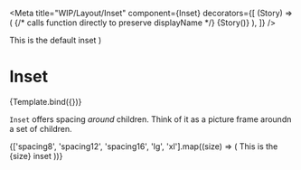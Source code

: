 

<Meta
  title="WIP/Layout/Inset"
  component={Inset}
  decorators={[
    (Story) => (
      <Box bg="DEP_background3" borderRadius="rounded12">
        <Inset>
          {/* calls function directly to preserve displayName */}
          {Story()}
        </Inset>
      </Box>
    ),
  ]}
/>

  <Box bg="DEP_accentAction">
    <Inset {...args}>
      <Box bg="DEP_accentAction">
        <Text color="white">This is the default inset</Text>
      </Box>
    </Inset>
  </Box>
)

# Inset

<Canvas>
  <Story name="default" args={{}}>
    {Template.bind({})}
  </Story>
</Canvas>

`Inset` offers spacing _around_ children. Think of it as a picture frame aroundn a set of children.

<Canvas>
  <Story name="variants" args={{}}>
    <Flex>
      {['spacing8', 'spacing12', 'spacing16', 'lg', 'xl'].map((size) => (
        <Box bg="black">
          <Inset all={size}>
            <Box bg="DEP_background3">
              <Text>This is the {size} inset</Text>
            </Box>
          </Inset>
        </Box>
      ))}
    </Flex>
  </Story>
</Canvas>

<ArgsTable story="default" />
